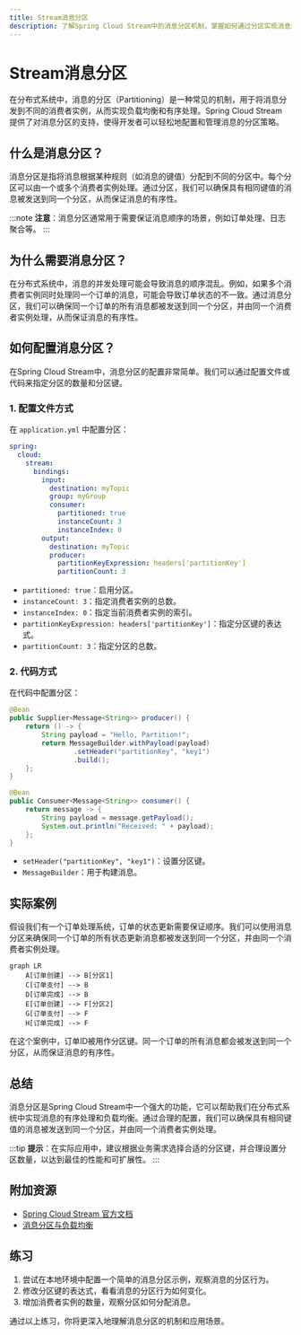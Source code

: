```yaml
---
title: Stream消息分区
description: 了解Spring Cloud Stream中的消息分区机制，掌握如何通过分区实现消息的有序处理和负载均衡。
---
```


# Stream消息分区

在分布式系统中，消息的分区（Partitioning）是一种常见的机制，用于将消息分发到不同的消费者实例，从而实现负载均衡和有序处理。Spring Cloud Stream 提供了对消息分区的支持，使得开发者可以轻松地配置和管理消息的分区策略。

## 什么是消息分区？

消息分区是指将消息根据某种规则（如消息的键值）分配到不同的分区中。每个分区可以由一个或多个消费者实例处理。通过分区，我们可以确保具有相同键值的消息被发送到同一个分区，从而保证消息的有序性。

:::note
**注意**：消息分区通常用于需要保证消息顺序的场景，例如订单处理、日志聚合等。
:::

## 为什么需要消息分区？

在分布式系统中，消息的并发处理可能会导致消息的顺序混乱。例如，如果多个消费者实例同时处理同一个订单的消息，可能会导致订单状态的不一致。通过消息分区，我们可以确保同一个订单的所有消息都被发送到同一个分区，并由同一个消费者实例处理，从而保证消息的有序性。

## 如何配置消息分区？

在Spring Cloud Stream中，消息分区的配置非常简单。我们可以通过配置文件或代码来指定分区的数量和分区键。

### 1. 配置文件方式

在 `application.yml` 中配置分区：

```yaml
spring:
  cloud:
    stream:
      bindings:
        input:
          destination: myTopic
          group: myGroup
          consumer:
            partitioned: true
            instanceCount: 3
            instanceIndex: 0
        output:
          destination: myTopic
          producer:
            partitionKeyExpression: headers['partitionKey']
            partitionCount: 3
```

- `partitioned: true`：启用分区。
- `instanceCount: 3`：指定消费者实例的总数。
- `instanceIndex: 0`：指定当前消费者实例的索引。
- `partitionKeyExpression: headers['partitionKey']`：指定分区键的表达式。
- `partitionCount: 3`：指定分区的总数。

### 2. 代码方式

在代码中配置分区：

```java
@Bean
public Supplier<Message<String>> producer() {
    return () -> {
        String payload = "Hello, Partition!";
        return MessageBuilder.withPayload(payload)
                .setHeader("partitionKey", "key1")
                .build();
    };
}

@Bean
public Consumer<Message<String>> consumer() {
    return message -> {
        String payload = message.getPayload();
        System.out.println("Received: " + payload);
    };
}
```

- `setHeader("partitionKey", "key1")`：设置分区键。
- `MessageBuilder`：用于构建消息。

## 实际案例

假设我们有一个订单处理系统，订单的状态更新需要保证顺序。我们可以使用消息分区来确保同一个订单的所有状态更新消息都被发送到同一个分区，并由同一个消费者实例处理。

```mermaid
graph LR
    A[订单创建] --> B[分区1]
    C[订单支付] --> B
    D[订单完成] --> B
    E[订单创建] --> F[分区2]
    G[订单支付] --> F
    H[订单完成] --> F
```

在这个案例中，订单ID被用作分区键。同一个订单的所有消息都会被发送到同一个分区，从而保证消息的有序性。

## 总结

消息分区是Spring Cloud Stream中一个强大的功能，它可以帮助我们在分布式系统中实现消息的有序处理和负载均衡。通过合理的配置，我们可以确保具有相同键值的消息被发送到同一个分区，并由同一个消费者实例处理。

:::tip
**提示**：在实际应用中，建议根据业务需求选择合适的分区键，并合理设置分区数量，以达到最佳的性能和可扩展性。
:::

## 附加资源

- [Spring Cloud Stream 官方文档](https://spring.io/projects/spring-cloud-stream)
- [消息分区与负载均衡](https://docs.spring.io/spring-cloud-stream/docs/current/reference/html/spring-cloud-stream.html#partitioning)

## 练习

1. 尝试在本地环境中配置一个简单的消息分区示例，观察消息的分区行为。
2. 修改分区键的表达式，看看消息的分区行为如何变化。
3. 增加消费者实例的数量，观察分区如何分配消息。

通过以上练习，你将更深入地理解消息分区的机制和应用场景。